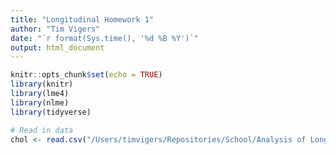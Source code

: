 ```yaml
---
title: "Longitudinal Homework 1"
author: "Tim Vigers"
date: "`r format(Sys.time(), '%d %B %Y')`"
output: html_document
---
```


```r
knitr::opts_chunk$set(echo = TRUE)
library(knitr)
library(lme4)
library(nlme)
library(tidyverse)
```

```r
# Read in data
chol <- read.csv("/Users/timvigers/Repositories/School/Analysis of Longitudinal Data/Homework 1/cholesterol.csv")
```